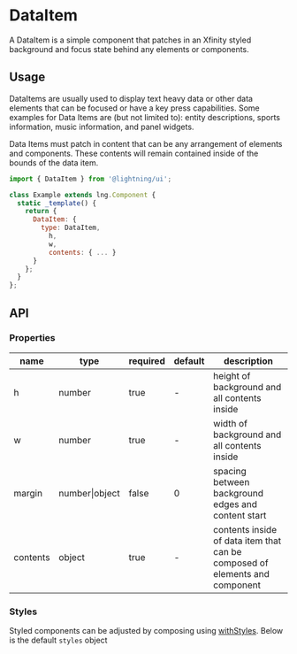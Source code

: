 
# DataItem

A DataItem is a simple component that patches in an Xfinity styled background and focus state behind any elements or components.

## Usage

DataItems are usually used to display text heavy data or other data elements that can be focused or have a key press capabilities. Some examples for Data Items are (but not limited to): entity descriptions, sports information, music information, and panel widgets.

Data Items must patch in content that can be any arrangement of elements and components. These contents will remain contained inside of the bounds of the data item.

```js
import { DataItem } from '@lightning/ui';

class Example extends lng.Component {
  static _template() {
    return {
      DataItem: {
        type: DataItem,
          h,
          w,
          contents: { ... }
      }
    };
  }
};
```

<Canvas>
  <Story id="dataitem--basic" />
</Canvas>

## API

### Properties

name|type|required|default|description
--|--|--|--|--
h|number|true|-|height of background and all contents inside
w|number|true|-|width of background and all contents inside
margin|number\|object|false|0|spacing between background edges and content start
contents|object|true|-|contents inside of data item that can be composed of elements and component

### Styles

Styled components can be adjusted by composing using [withStyles](?path=/docs/mixins-withstyles--basic). Below is the default `styles` object

<Theme theme={DataItem.styles} />